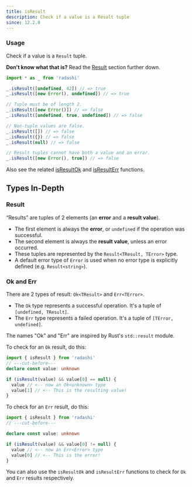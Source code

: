 ```yaml
---
title: isResult
description: Check if a value is a Result tuple
since: 12.2.0
---
```


### Usage

Check if a value is a `Result` tuple.

**Don't know what that is?** Read the [Result](#result) section further down.

```ts twoslash
import * as _ from 'radashi'

_.isResult([undefined, 42]) // => true
_.isResult([new Error(), undefined]) // => true

// Tuple must be of length 2.
_.isResult([new Error()]) // => false
_.isResult([undefined, true, undefined]) // => false

// Non-tuple values are false.
_.isResult([]) // => false
_.isResult({}) // => false
_.isResult(null) // => false

// Result tuples cannot have both a value and an error.
_.isResult([new Error(), true]) // => false
```

Also see the related [isResultOk](/typed/isResultOk) and [isResultErr](/typed/isResultErr) functions.

## Types In-Depth

### Result

“Results” are tuples of 2 elements (an **error** and a **result value**).

- The first element is always the **error**, or `undefined` if the operation was successful.
- The second element is always the **result value**, unless an error occurred.
- These tuples are represented by the `Result<TResult, TError>` type.
- A default error type of `Error` is used when no error type is explicitly defined (e.g. `Result<string>`).

### Ok and Err

There are 2 types of result: `Ok<TResult>` and `Err<TError>`.

- The `Ok` type represents a successful operation. It's a tuple of `[undefined, TResult]`.
- The `Err` type represents a failed operation. It's a tuple of `[TError, undefined]`.

The names "Ok" and "Err" are inspired by Rust's `std::result` module.

To check for an `Ok` result, do this:

```ts twoslash
import { isResult } from 'radashi'
// ---cut-before---
declare const value: unknown

if (isResult(value) && value[0] == null) {
  value // <-- now an Ok<unknown> type
  value[1] // <-- This is the resulting value!
}
```

To check for an `Err` result, do this:

```ts twoslash
import { isResult } from 'radashi'
// ---cut-before---

declare const value: unknown

if (isResult(value) && value[0] != null) {
  value // <-- now an Err<Error> type
  value[0] // <-- This is the error!
}
```

You can also use the `isResultOk` and `isResultErr` functions to check for `Ok` and `Err` results respectively.
